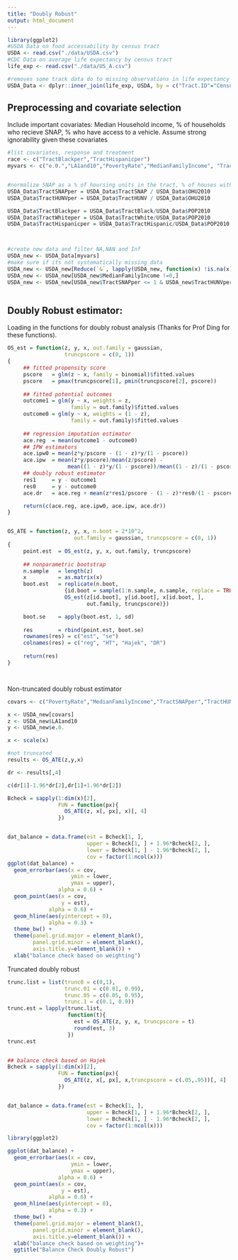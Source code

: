 ```yaml
---
title: "Doubly Robust"
output: html_document
---
```


```r
library(ggplot2)
#USDA Data on food accessability by census tract
USDA <- read.csv("./data/USDA.csv")
#CDC Data on average life expectancy by census tract
life_exp <- read.csv("./data/US_A.csv")

#removes some track data do to missing observations in life expectancy data, 74,000 rows to 65000 rows
USDA_Data <- dplyr::inner_join(life_exp, USDA, by = c("Tract.ID"="CensusTract") )

```

## Preprocessing and covariate selection

Include important covariates: Median Household income, % of households who recieve SNAP, % who have access to a vehicle. Assume strong ignorability given these covariates

```r
#list covariates, response and treatment
race <- c("TractBlackper","TractHispanicper")
myvars <- c("e.0.","LA1and10","PovertyRate","MedianFamilyIncome", "TractSNAPper","Urban","TractHUNVper",race)


#normalize SNAP as a % of hoursing units in the tract, % of houses with no vehicle in the tract and % of each race in tract
USDA_Data$TractSNAPper = USDA_Data$TractSNAP / USDA_Data$OHU2010
USDA_Data$TractHUNVper = USDA_Data$TractHUNV / USDA_Data$OHU2010

USDA_Data$TractBlackper = USDA_Data$TractBlack/USDA_Data$POP2010
USDA_Data$TractWhiteper = USDA_Data$TractWhite/USDA_Data$POP2010
USDA_Data$TractHispanicper = USDA_Data$TractHispanic/USDA_Data$POP2010



#create new data and filter NA,NAN and Inf
USDA_new <- USDA_Data[myvars]
#make sure if its not systematically missing data
USDA_new <- USDA_new[Reduce(`&`, lapply(USDA_new, function(x) !is.na(x)  & is.finite(x))),]
USDA_new <- USDA_new[USDA_new$MedianFamilyIncome !=0,]
USDA_new <- USDA_new[USDA_new$TractSNAPper <= 1 & USDA_new$TractHUNVper <= 1,]



```

## Doubly Robust estimator:

Loading in the functions for doubly robust analysis (Thanks for Prof Ding for these functions).
```r


OS_est = function(z, y, x, out.family = gaussian, 
                  truncpscore = c(0, 1))
{
     ## fitted propensity score
     pscore   = glm(z ~ x, family = binomial)$fitted.values
     pscore   = pmax(truncpscore[1], pmin(truncpscore[2], pscore))
     
     ## fitted potential outcomes
     outcome1 = glm(y ~ x, weights = z, 
                    family = out.family)$fitted.values
     outcome0 = glm(y ~ x, weights = (1 - z), 
                    family = out.family)$fitted.values
     
     ## regression imputation estimator
     ace.reg  = mean(outcome1 - outcome0) 
     ## IPW estimators
     ace.ipw0 = mean(z*y/pscore - (1 - z)*y/(1 - pscore))
     ace.ipw  = mean(z*y/pscore)/mean(z/pscore) - 
                   mean((1 - z)*y/(1 - pscore))/mean((1 - z)/(1 - pscore))
     ## doubly robust estimator
     res1     = y - outcome1
     res0     = y - outcome0
     ace.dr   = ace.reg + mean(z*res1/pscore - (1 - z)*res0/(1 - pscore))

     return(c(ace.reg, ace.ipw0, ace.ipw, ace.dr))     
}


OS_ATE = function(z, y, x, n.boot = 2*10^2,
                     out.family = gaussian, truncpscore = c(0, 1))
{
     point.est  = OS_est(z, y, x, out.family, truncpscore)
     
     ## nonparametric bootstrap
     n.sample   = length(z)
     x          = as.matrix(x)
     boot.est   = replicate(n.boot, 
                  {id.boot = sample(1:n.sample, n.sample, replace = TRUE)
                  OS_est(z[id.boot], y[id.boot], x[id.boot, ], 
                         out.family, truncpscore)})

     boot.se    = apply(boot.est, 1, sd)
     
     res        = rbind(point.est, boot.se)
     rownames(res) = c("est", "se")
     colnames(res) = c("reg", "HT", "Hajek", "DR")
     
     return(res)
}




```

Non-truncated doubly robust estimator
```r
covars <- c("PovertyRate","MedianFamilyIncome","TractSNAPper","TractHUNVper","Urban",race)

x <- USDA_new[covars]
z <- USDA_new$LA1and10
y <- USDA_new$e.0.

x <- scale(x)

#not truncated
results <- OS_ATE(z,y,x)

dr <- results[,4]

c(dr[1]-1.96*dr[2],dr[1]+1.96*dr[2])

Bcheck = sapply(1:dim(x)[2],
                FUN = function(px){
                  OS_ATE(z, x[, px], x)[, 4]
                })


dat_balance = data.frame(est = Bcheck[1, ],
                         upper = Bcheck[1, ] + 1.96*Bcheck[2, ],
                         lower = Bcheck[1, ] - 1.96*Bcheck[2, ],
                         cov = factor(1:ncol(x)))
ggplot(dat_balance) + 
  geom_errorbar(aes(x = cov,
                    ymin = lower,
                    ymax = upper),
                alpha = 0.6) + 
  geom_point(aes(x = cov,
                 y = est),
             alpha = 0.6) +
  geom_hline(aes(yintercept = 0),
             alpha = 0.3) + 
  theme_bw() + 
  theme(panel.grid.major = element_blank(),
        panel.grid.minor = element_blank(),
        axis.title.y=element_blank()) +
  xlab("balance check based on weighting")


```

Truncated doubly robust

```r

trunc.list = list(trunc0 = c(0,1), 
                  trunc.01 = c(0.01, 0.99), 
                  trunc.05 = c(0.05, 0.95), 
                  trunc.1 = c(0.1, 0.9))
trunc.est = lapply(trunc.list,
                   function(t){
                     est = OS_ATE(z, y, x, truncpscore = t)
                     round(est, 3)
                   })
trunc.est


## balance check based on Hajek
Bcheck = sapply(1:dim(x)[2],
                FUN = function(px){
                  OS_ATE(z, x[, px], x,truncpscore = c(.05,.95))[, 4]
                })


dat_balance = data.frame(est = Bcheck[1, ],
                         upper = Bcheck[1, ] + 1.96*Bcheck[2, ],
                         lower = Bcheck[1, ] - 1.96*Bcheck[2, ],
                         cov = factor(1:ncol(x)))

library(ggplot2)

ggplot(dat_balance) + 
  geom_errorbar(aes(x = cov,
                    ymin = lower,
                    ymax = upper),
                alpha = 0.6) + 
  geom_point(aes(x = cov,
                 y = est),
             alpha = 0.6) +
  geom_hline(aes(yintercept = 0),
             alpha = 0.3) + 
  theme_bw() + 
  theme(panel.grid.major = element_blank(),
        panel.grid.minor = element_blank(),
        axis.title.y=element_blank()) +
  xlab("balance check based on weighting")+
  ggtitle("Balance Check Doubly Robust")



```
